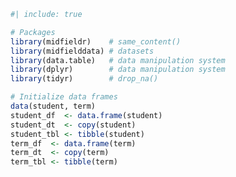 ```r
#| include: true

# Packages
library(midfieldr)    # same_content()
library(midfielddata) # datasets
library(data.table)   # data manipulation system
library(dplyr)        # data manipulation system
library(tidyr)        # drop_na()

# Initialize data frames 
data(student, term)
student_df  <- data.frame(student)
student_dt  <- copy(student)
student_tbl <- tibble(student)
term_df  <- data.frame(term)
term_dt  <- copy(term)
term_tbl <- tibble(term)
```
